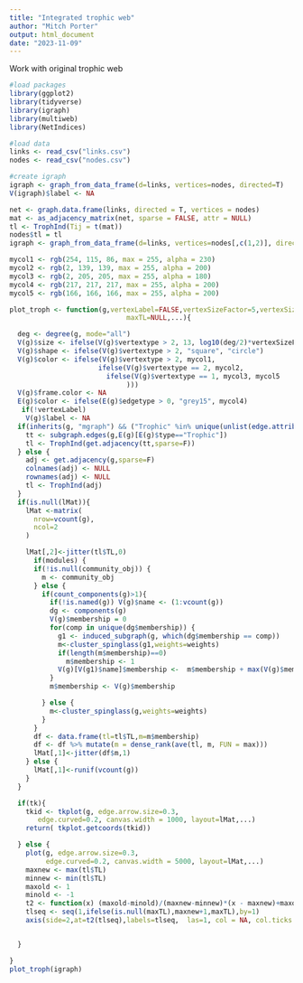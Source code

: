 ```yaml
---
title: "Integrated trophic web"
author: "Mitch Porter"
output: html_document
date: "2023-11-09"
---
```


Work with original trophic web
```r
#load packages
library(ggplot2)
library(tidyverse)
library(igraph)
library(multiweb)
library(NetIndices)
```

```r
#load data
links <- read_csv("links.csv")
nodes <- read_csv("nodes.csv")

#create igraph
igraph <- graph_from_data_frame(d=links, vertices=nodes, directed=T)
V(igraph)$label <- NA
```

```r
net <- graph.data.frame(links, directed = T, vertices = nodes)
mat <- as_adjacency_matrix(net, sparse = FALSE, attr = NULL)
tl <- TrophInd(Tij = t(mat))
nodes$tl = tl
igraph <- graph_from_data_frame(d=links, vertices=nodes[,c(1,2)], directed=T)

mycol1 <- rgb(254, 115, 86, max = 255, alpha = 230)
mycol2 <- rgb(2, 139, 139, max = 255, alpha = 200)
mycol3 <- rgb(2, 205, 205, max = 255, alpha = 180)
mycol4 <- rgb(217, 217, 217, max = 255, alpha = 200)
mycol5 <- rgb(166, 166, 166, max = 255, alpha = 200)

plot_troph <- function(g,vertexLabel=FALSE,vertexSizeFactor=5,vertexSizeMin=5,tk=FALSE,modules=FALSE,lMat=NULL,weights=NA,community_obj=NULL, bpal= NULL,
                             maxTL=NULL,...){

  deg <- degree(g, mode="all") 
  V(g)$size <- ifelse(V(g)$vertextype > 2, 13, log10(deg/2)*vertexSizeFactor+vertexSizeMin)
  V(g)$shape <- ifelse(V(g)$vertextype > 2, "square", "circle")
  V(g)$color <- ifelse(V(g)$vertextype > 2, mycol1, 
                      ifelse(V(g)$vertextype == 2, mycol2, 
                        ifelse(V(g)$vertextype == 1, mycol3, mycol5 
                             )))
  V(g)$frame.color <- NA
  E(g)$color <- ifelse(E(g)$edgetype > 0, "grey15", mycol4)
   if(!vertexLabel)
    V(g)$label <- NA
  if(inherits(g, "mgraph") && ("Trophic" %in% unique(unlist(edge.attributes(g)))) ){
    tt <- subgraph.edges(g,E(g)[E(g)$type=="Trophic"])
    tl <- TrophInd(get.adjacency(tt,sparse=F))
  } else {
    adj <- get.adjacency(g,sparse=F)
    colnames(adj) <- NULL
    rownames(adj) <- NULL
    tl <- TrophInd(adj)
  }
  if(is.null(lMat)){
    lMat <-matrix(
      nrow=vcount(g),
      ncol=2
    )

    lMat[,2]<-jitter(tl$TL,0)
      if(modules) {
      if(!is.null(community_obj)) {
        m <- community_obj
      } else {
        if(count_components(g)>1){
          if(!is.named(g)) V(g)$name <- (1:vcount(g))
          dg <- components(g)
          V(g)$membership = 0
          for(comp in unique(dg$membership)) {
            g1 <- induced_subgraph(g, which(dg$membership == comp))
            m<-cluster_spinglass(g1,weights=weights)
            if(length(m$membership)==0)
              m$membership <- 1
            V(g)[V(g1)$name]$membership <-  m$membership + max(V(g)$membership)
          }
          m$membership <- V(g)$membership

        } else {
          m<-cluster_spinglass(g,weights=weights)
        }
      }
      df <- data.frame(tl=tl$TL,m=m$membership)
      df <- df %>% mutate(m = dense_rank(ave(tl, m, FUN = max)))
      lMat[,1]<-jitter(df$m,1)
    } else {
      lMat[,1]<-runif(vcount(g))
    }
  }

  if(tk){
    tkid <- tkplot(g, edge.arrow.size=0.3,
       edge.curved=0.2, canvas.width = 1000, layout=lMat,...)
    return( tkplot.getcoords(tkid))

  } else {
    plot(g, edge.arrow.size=0.3,
         edge.curved=0.2, canvas.width = 5000, layout=lMat,...)
    maxnew <- max(tl$TL)
    minnew <- min(tl$TL)
    maxold <- 1
    minold <- -1
    t2 <- function(x) (maxold-minold)/(maxnew-minnew)*(x - maxnew)+maxold
    tlseq <- seq(1,ifelse(is.null(maxTL),maxnew+1,maxTL),by=1)
    axis(side=2,at=t2(tlseq),labels=tlseq,  las=1, col = NA, col.ticks = 1)


  }

}
plot_troph(igraph)
```